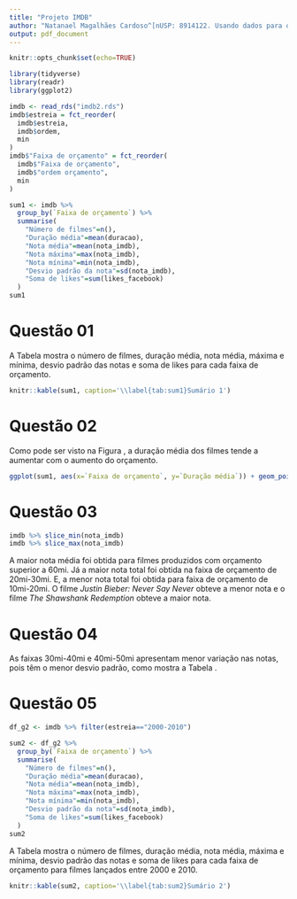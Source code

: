 ```yaml
---
title: "Projeto IMDB"
author: "Natanael Magalhães Cardoso^[nUSP: 8914122. Usando dados para o segundo grupo (datas entre 2000-2010)]"
output: pdf_document
---
```


```r
knitr::opts_chunk$set(echo=TRUE)
```

```r
library(tidyverse)
library(readr)
library(ggplot2)
```

```r
imdb <- read_rds("imdb2.rds")
imdb$estreia = fct_reorder(
  imdb$estreia, 
  imdb$ordem, 
  min
)
imdb$"Faixa de orçamento" = fct_reorder(
  imdb$"Faixa de orçamento", 
  imdb$"ordem orçamento", 
  min
) 

sum1 <- imdb %>%
  group_by(`Faixa de orçamento`) %>%
  summarise(
    "Número de filmes"=n(), 
    "Duração média"=mean(duracao), 
    "Nota média"=mean(nota_imdb), 
    "Nota máxima"=max(nota_imdb), 
    "Nota mínima"=min(nota_imdb), 
    "Desvio padrão da nota"=sd(nota_imdb), 
    "Soma de likes"=sum(likes_facebook)
  )
sum1
```

# Questão 01

A Tabela \ref{tab:sum1} mostra o número de filmes, duração média, nota média, máxima e mínima, desvio padrão das notas e soma de likes para cada faixa de orçamento.

```r
knitr::kable(sum1, caption='\\label{tab:sum1}Sumário 1')
```


# Questão 02

Como pode ser visto na Figura \ref{fig:q2}, a duração média dos filmes tende a aumentar com o aumento do orçamento.

```r
ggplot(sum1, aes(x=`Faixa de orçamento`, y=`Duração média`)) + geom_point()
```


# Questão 03

```r
imdb %>% slice_min(nota_imdb)
imdb %>% slice_max(nota_imdb)
```

A maior nota média foi obtida para filmes produzidos com orçamento superior a 60mi. Já a maior nota total foi obtida na faixa de orçamento de 20mi-30mi. E, a menor nota total foi obtida para faixa de orçamento de 10mi-20mi. O filme *Justin Bieber: Never Say Never* obteve a menor nota e o filme *The Shawshank Redemption* obteve a maior nota.


# Questão 04

As faixas 30mi-40mi e 40mi-50mi apresentam menor variação nas notas, pois têm o menor desvio padrão, como mostra a Tabela \ref{tab:sum1}.

# Questão 05

```r
df_g2 <- imdb %>% filter(estreia=="2000-2010")

sum2 <- df_g2 %>%
  group_by(`Faixa de orçamento`) %>%
  summarise(
    "Número de filmes"=n(), 
    "Duração média"=mean(duracao), 
    "Nota média"=mean(nota_imdb), 
    "Nota máxima"=max(nota_imdb), 
    "Nota mínima"=min(nota_imdb), 
    "Desvio padrão da nota"=sd(nota_imdb), 
    "Soma de likes"=sum(likes_facebook)
  )
sum2
```


A Tabela \ref{tab:sum2} mostra o número de filmes, duração média, nota média, máxima e mínima, desvio padrão das notas e soma de likes para cada faixa de orçamento para filmes lançados entre 2000 e 2010.

```r
knitr::kable(sum2, caption='\\label{tab:sum2}Sumário 2')
```
